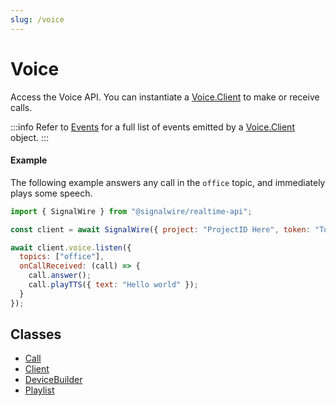 ```yaml
---
slug: /voice
---
```


[call]: ./voice-call.mdx
[client]: ./voice-client.mdx
[devicebuilder]: ./voice-devicebuilder.md

[playlist]: ./voice-playlist.md
[voice-client-1]: ./voice-client.mdx
[voice-client]: ./voice-client.mdx#events

# Voice

Access the Voice API. You can instantiate a [Voice.Client][voice-client-1] to make or receive calls. 

:::info
Refer to [Events][voice-client] for a full list of events emitted by a [Voice.Client][voice-client-1] object.
:::

#### Example

The following example answers any call in the `office` topic, and immediately plays some speech.

```javascript
import { SignalWire } from "@signalwire/realtime-api";

const client = await SignalWire({ project: "ProjectID Here", token: "Token Here" })

await client.voice.listen({
  topics: ["office"],
  onCallReceived: (call) => {
    call.answer();
    call.playTTS({ text: "Hello world" });
  }
});
```

## **Classes**

- [Call][call]
- [Client][client]
- [DeviceBuilder][devicebuilder]
- [Playlist][playlist]
